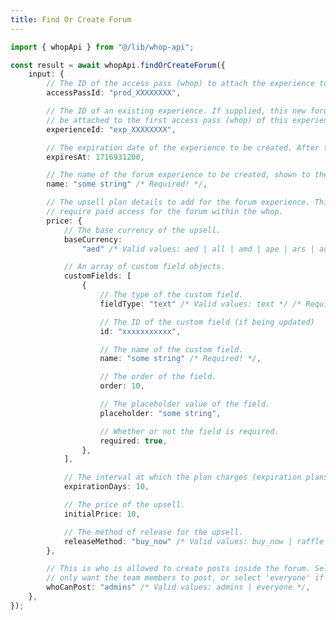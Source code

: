 ```yaml
---
title: Find Or Create Forum
---
```


```typescript
import { whopApi } from "@/lib/whop-api";

const result = await whopApi.findOrCreateForum({
	input: {
		// The ID of the access pass (whop) to attach the experience to. It looks like prod_xxxx.
		accessPassId: "prod_XXXXXXXX",

		// The ID of an existing experience. If supplied, this new forum experience will
		// be attached to the first access pass (whop) of this experience. It looks like exp_xxxx.
		experienceId: "exp_XXXXXXXX",

		// The expiration date of the experience to be created. After this timestamp, the experience is deleted.
		expiresAt: 1716931200,

		// The name of the forum experience to be created, shown to the user on the UI.
		name: "some string" /* Required! */,

		// The upsell plan details to add for the forum experience. This allows you to
		// require paid access for the forum within the whop.
		price: {
			// The base currency of the upsell.
			baseCurrency:
				"aed" /* Valid values: aed | all | amd | ape | ars | aud | bam | bgn | bhd | bob | brl | bsd | cad | chf | clp | cop | crc | czk | dkk | dop | dzd | egp | etb | eth | eur | gbp | ghs | gmd | gtq | gyd | hkd | huf | idr | ils | inr | jmd | jod | jpy | kes | khr | krw | kwd | lkr | mad | mdl | mga | mkd | mnt | mop | mur | mxn | myr | nad | ngn | nok | nzd | omr | pen | php | pkr | pln | pyg | qar | ron | rsd | rub | rwf | sar | sek | sgd | thb | tnd | try | ttd | twd | tzs | usd | uyu | uzs | vnd | xcd | xof | zar */,

			// An array of custom field objects.
			customFields: [
				{
					// The type of the custom field.
					fieldType: "text" /* Valid values: text */ /* Required! */,

					// The ID of the custom field (if being updated)
					id: "xxxxxxxxxxx",

					// The name of the custom field.
					name: "some string" /* Required! */,

					// The order of the field.
					order: 10,

					// The placeholder value of the field.
					placeholder: "some string",

					// Whether or not the field is required.
					required: true,
				},
			],

			// The interval at which the plan charges (expiration plans).
			expirationDays: 10,

			// The price of the upsell.
			initialPrice: 10,

			// The method of release for the upsell.
			releaseMethod: "buy_now" /* Valid values: buy_now | raffle | waitlist */,
		},

		// This is who is allowed to create posts inside the forum. Select 'admin' if you
		// only want the team members to post, or select 'everyone' if any member of the whop can post.
		whoCanPost: "admins" /* Valid values: admins | everyone */,
	},
});

```
